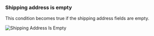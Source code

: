 ### Shipping address is empty

This condition becomes true if the shipping address fields are empty.

<img
  src="/images/essentials/condition-sets/shipping-address-is-empty.webp"
  alt="Shipping Address Is Empty"
/>
